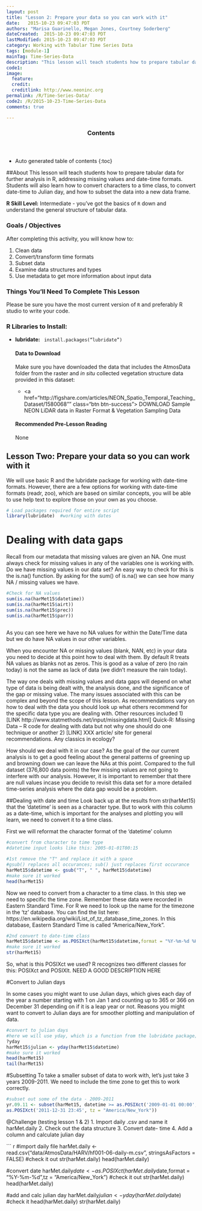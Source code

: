 ```yaml
---
layout: post
title: "Lesson 2: Prepare your data so you can work with it"
date:   2015-10-23 09:47:03 PDT
authors: "Marisa Guarinello, Megan Jones, Courtney Soderberg"
dateCreated:  2015-10-23 09:47:03 PDT
lastModified: 2015-10-23 09:47:03 PDT
category: Working with Tabular Time Series Data
tags: [module-1]
mainTag: Time-Series-Data
description: "This lesson will teach students how to prepare tabular data for further analysis in R, addressing missing values and date-time formats. Students will also learn how to convert characters to a time class, to convert date-time to Julian day, and how to subset the data into a new data frame."
code1: 
image:
  feature: 
  credit: 
  creditlink: http://www.neoninc.org
permalink: /R/Time-Series-Data/
code2: /R/2015-10-23-Time-Series-Data
comments: true

---
```


<section id="table-of-contents" class="toc">
  <header>
    <h3>Contents</h3>
  </header>
<div id="drawer" markdown="1">
*  Auto generated table of contents
{:toc}
</div>
</section><!-- /#table-of-contents -->

##About
This lesson will teach students how to prepare tabular data for further analysis in R, addressing missing values and date-time formats. Students will also learn how to convert characters to a time class, to convert date-time to Julian day, and how to subset the data into a new data frame.

**R Skill Level:** Intermediate - you've got the basics of `R` down and understand the general structure of tabular data.

<div id="objectives">

<h3>Goals / Objectives</h3>
After completing this activity, you will know how to:
<ol>
<li>Clean data</li>
<li>Convert/transform time formats</li>
<li>Subset data</li>
<li>Examine data structures and types</li>
<li>Use metadata to get more information about input data</li>
</ol>

<h3>Things You'll Need To Complete This Lesson</h3>
Please be sure you have the most current version of `R` and preferably
R studio to write your code.
<h3>R Libraries to Install:</h3>
<ul>
<li><strong>lubridate:</strong> <code> install.packages("lubridate")</code></li>

<h4>Data to Download</h4>

Make sure you have downloaded the data that includes the AtmosData folder from the raster and *in situ* collected vegetation structure data provided in this dataset:
<ul>
<li><a href="http://figshare.com/articles/NEON_Spatio_Temporal_Teaching_Dataset/1580068"" class="btn btn-success"> DOWNLOAD Sample NEON LiDAR data in Raster Format & Vegetation Sampling Data</a></li>
</ul>

<h4>Recommended Pre-Lesson Reading</h4>
None
</div>

## Lesson Two: Prepare your data so you can work with it
We will use basic R and the lubridate package for working with date-time formats. However, there are a few options for working with date-time formats (readr, zoo), which are based on similar concepts, you will be able to use help text to explore those on your own as you choose. 

```r
# Load packages required for entire script
library(lubridate)  #working with dates

```

# Dealing with data gaps
Recall from our metadata that missing values are given an NA. One must always check for missing values in any of the variables one is working with.  Do we have missing values in our data set? An easy way to check for this is the is.na() function. By asking for the sum() of is.na() we can see how many NA / missing values we have. 
```r
#Check for NA values
sum(is.na(harMet15$datetime))
sum(is.na(harMet15$airt))
sum(is.na(harMet15$prec))
sum(is.na(harMet15$parr))
    

```
As you can see here we have no NA values for within the Date/Time data but we do have NA values in our other variables.  

When you encounter NA or missing values (blank, NAN, etc) in your data you  need to decide at this point how to deal with them.  By default R treats NA values as blanks not as zeros.  This is good as a value of zero (no rain today) is not the same as lack of data (we didn't measure the rain today). 

The way one deals with missing values and data gaps will depend on what type of data is being dealt with, the analysis done, and the significance of the gap or missing value.  The many issues associated with this can be complex and beyond the scope of this lesson.  As recommendations vary on how to deal with the data you should look up what others recommend for the specific data type you are dealing with.  Other resources included 
 1)[LINK http://www.statmethods.net/input/missingdata.html] Quick-R: Missing Data -- R code for dealing with data but not why one should do one technique or another
 2) [LINK] XXX article/ site for general recommendations.  Any classics in ecology? 

How should we deal with it in our case?  As the goal of the our current analysis is to get a good feeling about the general patterns of greening up and browning down we can leave the NAs at this point.  Compared to the full dataset (376,800 data points) the few missing values are not going to interfere with our analysis.  However, it is important to remember that there are null values incase you decide to revisit this data set for a more detailed time-series analysis where the data gap would be a problem.  


##Dealing with date and time
Look back up at the results from str(harMet15) that the 'datetime' is seen as a character type. But to work with this column as a date-time, which is important for the analyses and plotting you will learn, we need to convert it to a time class.

First we will reformat the character format of the 'datetime' column

```r
#convert from character to time type
#datetime input looks like this: 2005-01-01T00:15

#1st remove the "T" and replace it with a space
#gsub() replaces all occurances; sub() just replaces first occurance
harMet15$datetime <- gsub("T", " ", harMet15$datetime)
#make sure it worked
head(harMet15)
```

Now we need to convert from a character to a time class. 
In this step we need to specific the time zone. Remember these data were recorded in Eastern Standard Time. For R we need to look up the name for the timezone in the 'tz' database. You can find the list here: https://en.wikipedia.org/wiki/List_of_tz_database_time_zones.
In this database, Eastern Standard Time is called "America/New_York".

```r
#2nd convert to date-time class
harMet15$datetime <- as.POSIXct(harMet15$datetime,format = "%Y-%m-%d %H:%M",tz = "America/New_York")
#make sure it worked
str(harMet15)

```

So, what is this POSIXct we used? R recognizes two different classes for this: POSIXct and POSIXlt.
NEED A GOOD DESCRIPTION HERE

#Convert to Julian days

In some cases you might want to use Julian days, which gives each day of the year a number starting with 1 on Jan 1 and counting up to 365 or 366 on December 31 depending on if it is a leap year or not. Reasons you might want to convert to Julian days are for smoother plotting and manipulation of data.

```r

#convert to julian days
#here we will use yday, which is a function from the lubridate package; to learn more about it type
?yday
harMet15$julian <- yday(harMet15$datetime)  
#make sure it worked
head(harMet15) 
tail(harMet15)

```


#Subsetting
To take a smaller subset of data to work with, let's just take 3 years 2009-2011. We need to include the time zone to get this to work correctly.
``` r

#subset out some of the data - 2009-2011
yr.09.11 <- subset(harMet15, datetime >= as.POSIXct('2009-01-01 00:00', tz = "America/New_York") & datetime <=
as.POSIXct('2011-12-31 23:45', tz = "America/New_York"))

```
@Challenge (testing lesson 1 & 2)
1. Import daily .csv and name it harMet.daily
2. Check out the data structure
3. Convert date- time
4. Add a column and calculate julian day

``` r

#import daily file
harMet.daily <- read.csv("data/AtmosData/HARV/hf001-06-daily-m.csv", stringsAsFactors = FALSE)
#check it out
str(harMet.daily)
head(harMet.daily)

#convert date
harMet.daily$date <- as.POSIXct(harMet.daily$date,format = "%Y-%m-%d",tz = "America/New_York")
#check it out
str(harMet.daily)
head(harMet.daily)

#add and calc julian day
harMet.daily$julian <- yday(harMet.daily$date)
#check it
head(harMet.daily)
str(harMet.daily)
